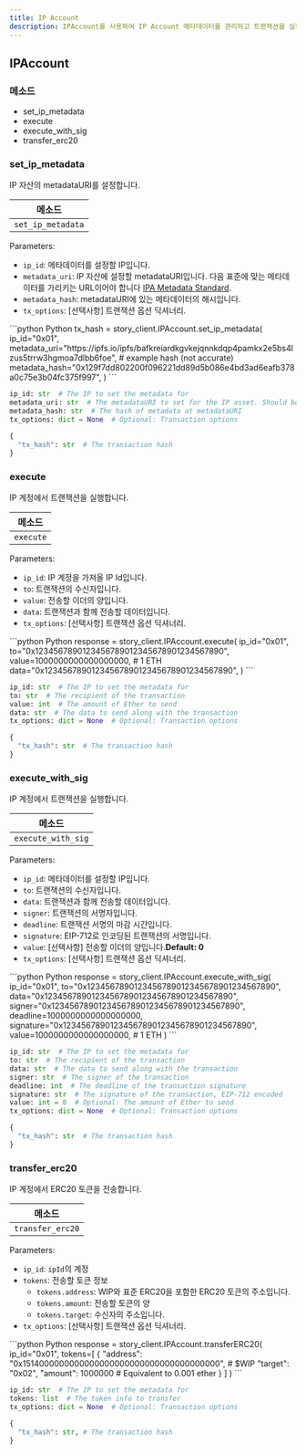 ```yaml
---
title: IP Account
description: IPAccount를 사용하여 IP Account 메타데이터를 관리하고 트랜잭션을 실행할 수 있습니다.
---
```


## IPAccount

### 메소드

* set\_ip\_metadata
* execute
* execute\_with\_sig
* transfer\_erc20

### set\_ip\_metadata

IP 자산의 metadataURI를 설정합니다.

| 메소드               |
| ----------------- |
| `set_ip_metadata` |

Parameters:

* `ip_id`: 메타데이터를 설정할 IP입니다.
* `metadata_uri`: IP 자산에 설정할 metadataURI입니다. 다음 표준에 맞는 메타데이터를 가리키는 URL이어야 합니다 [IPA Metadata Standard](/concepts/ip-asset/ipa-metadata-standard).
* `metadata_hash`: metadataURI에 있는 메타데이터의 해시입니다.
* `tx_options`: \[선택사항] 트랜잭션 옵션 딕셔너리.

<CodeGroup>
  ```python Python
  tx_hash = story_client.IPAccount.set_ip_metadata(
    ip_id="0x01",
    metadata_uri="https://ipfs.io/ipfs/bafkreiardkgvkejqnnkdqp4pamkx2e5bs4lzus5trrw3hgmoa7dlbb6foe",
    # example hash (not accurate)
    metadata_hash="0x129f7dd802200f096221dd89d5b086e4bd3ad6eafb378a0c75e3b04fc375f997",
  )
  ```

  ```python Request Parameters
  ip_id: str  # The IP to set the metadata for
  metadata_uri: str  # The metadataURI to set for the IP asset. Should be a URL pointing to metadata that fits the [IPA Metadata Standard](/concepts/ip-asset/ipa-metadata-standard)
  metadata_hash: str  # The hash of metadata at metadataURI
  tx_options: dict = None  # Optional: Transaction options
  ```

  ```python Response
  {
    "tx_hash": str  # The transaction hash
  }
  ```
</CodeGroup>

### execute

IP 계정에서 트랜잭션을 실행합니다.

| 메소드       |
| --------- |
| `execute` |

Parameters:

* `ip_id`: IP 계정을 가져올 IP Id입니다.
* `to`: 트랜잭션의 수신자입니다.
* `value`: 전송할 이더의 양입니다.
* `data`: 트랜잭션과 함께 전송할 데이터입니다.
* `tx_options`: \[선택사항] 트랜잭션 옵션 딕셔너리.

<CodeGroup>
  ```python Python
  response = story_client.IPAccount.execute(
    ip_id="0x01",
    to="0x1234567890123456789012345678901234567890",
    value=1000000000000000000,  # 1 ETH
    data="0x1234567890123456789012345678901234567890",
  )
  ```

  ```python Request Parameters
  ip_id: str  # The IP to set the metadata for
  to: str  # The recipient of the transaction
  value: int  # The amount of Ether to send
  data: str  # The data to send along with the transaction
  tx_options: dict = None  # Optional: Transaction options
  ```

  ```python Response
  {
    "tx_hash": str  # The transaction hash
  }
  ```
</CodeGroup>

### execute\_with\_sig

IP 계정에서 트랜잭션을 실행합니다.

| 메소드                |
| ------------------ |
| `execute_with_sig` |

Parameters:

* `ip_id`: 메타데이터를 설정할 IP입니다.
* `to`: 트랜잭션의 수신자입니다.
* `data`: 트랜잭션과 함께 전송할 데이터입니다.
* `signer`: 트랜잭션의 서명자입니다.
* `deadline`: 트랜잭션 서명의 마감 시간입니다.
* `signature`: EIP-712로 인코딩된 트랜잭션의 서명입니다.
* `value`: \[선택사항] 전송할 이더의 양입니다.**Default: 0**
* `tx_options`: \[선택사항] 트랜잭션 옵션 딕셔너리.

<CodeGroup>
  ```python Python
  response = story_client.IPAccount.execute_with_sig(
    ip_id="0x01",
    to="0x1234567890123456789012345678901234567890",
    data="0x1234567890123456789012345678901234567890",
    signer="0x1234567890123456789012345678901234567890",
    deadline=1000000000000000000,
    signature="0x1234567890123456789012345678901234567890",
    value=1000000000000000000,  # 1 ETH
  )
  ```

  ```python Request Parameters
  ip_id: str  # The IP to set the metadata for
  to: str  # The recipient of the transaction
  data: str  # The data to send along with the transaction
  signer: str  # The signer of the transaction
  deadline: int  # The deadline of the transaction signature
  signature: str  # The signature of the transaction, EIP-712 encoded
  value: int = 0  # Optional: The amount of Ether to send
  tx_options: dict = None  # Optional: Transaction options
  ```

  ```python Response
  {
    "tx_hash": str  # The transaction hash
  }
  ```
</CodeGroup>

### transfer\_erc20

IP 계정에서 ERC20 토큰을 전송합니다.

| 메소드              |
| ---------------- |
| `transfer_erc20` |

Parameters:

* `ip_id`: `ipId`의 계정
* `tokens`: 전송할 토큰 정보
  * `tokens.address`: WIP와 표준 ERC20을 포함한 ERC20 토큰의 주소입니다.
  * `tokens.amount`: 전송할 토큰의 양
  * `tokens.target`: 수신자의 주소입니다.
* `tx_options`: \[선택사항] 트랜잭션 옵션 딕셔너리.

<CodeGroup>
  ```python Python
  response = story_client.IPAccount.transferERC20(
    ip_id="0x01",
    tokens=[
      {
          "address": "0x1514000000000000000000000000000000000000", # $WIP
          "target": "0x02",
          "amount": 1000000  # Equivalent to 0.001 ether
      }
    ]
  )
  ```

  ```python Request Parameters
  ip_id: str  # The IP to set the metadata for
  tokens: list  # The token info to transfer
  tx_options: dict = None  # Optional: Transaction options
  ```

  ```python Response
  {
    "tx_hash": str, # The transaction hash
  }
  ```
</CodeGroup>
